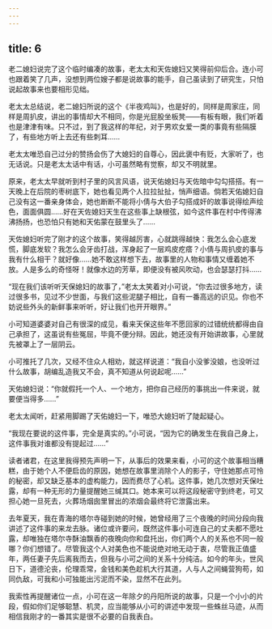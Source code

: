 ```yaml
---
---
---
```

title: 6
---




老二媳妇说完了这个临时编凑的故事，老太太和天佐媳妇又笑得前仰后合。连小可也跟着笑了几声，没想到两位嫂子都是说故事的能手，自己虽读到了研究生，只怕说起故事来也要相形见绌。

老太太总结说，老二媳妇所说的这个《半夜鸡叫》，也是好的，同样是周家庄，同样是周扒皮，讲出的事情却大不相同，你是光屁股坐板凳——有板有眼，我们听着也是津津有味。只不过，到了我这样的年纪，对于男欢女爱一类的事竟有些隔膜了，有些地方听上去还有些刺耳……

老太太唯恐自己过分的赞扬会伤了大媳妇的自尊心，因此褒中有贬，大家听了，也无话说。只是老太太话中有话，小可虽然略有觉察，却又不明就里。

原来，老太太早就听到村子里的风言风语，说天佑媳妇与天佐暗中勾勾搭搭。有一天晚上在后院的枣树底下，她也看见两个人拉拉扯扯，悄声细语。倘若天佑媳妇自己没有这一番亲身体会，她也断断不能将小倩与大伯子勾搭成奸的故事说得绘声绘色，面面俱圆……好在天佐媳妇天生在这些事上缺根弦，如今这件事在村中传得沸沸扬扬，也恐怕只有她和天佑蒙在鼓里头了……

天佐媳妇听完了刚才的这个故事，笑得越厉害，心就跳得越快：我怎么会心底发慌，脚底发软？我怎么会牙齿打战，浑身起了一层鸡皮疙瘩？小倩与周扒皮的事与我有什么相干？就好像……她不敢这样想下去，故事里的人物和事情又缠着她不放。人是多么的奇怪呀！就像水边的芳草，即便没有被风吹动，也会瑟瑟打抖……

“现在我们该听听天保媳妇的故事了，”老太太笑着对小可说，“你去过很多地方，读过很多书，见过不少世面，与我们这些泥腿子相比，自有一番高远的识见。你也不妨说些外头的新鲜事来听听，好让我们也开开眼界。”

小可知道婆婆对自己有很深的成见，看来天保这些年不愿回家的过错统统都得由自己承担了，这虽说有些冤屈，毕竟不便分辩。因此，她还没有开始讲故事，心里就先被罩上了一层阴云。

小可推托了几次，又经不住众人相劝，就这样说道：“我自小没爹没娘，也没听过什么故事，胡编乱造我又不会，真不知道从何说起呢……”

天佑媳妇说：“你就假托一个人、一个地方，把你自己经历的事挑出一件来说，就要便当得多……”

老太太闻听，赶紧用脚踢了天佑媳妇一下，唯恐大媳妇听了陡起疑心。

“我现在要说的这件事，完全是真实的。”小可说，“因为它的确发生在我自己身上，这件事我对谁都没有提起过……”

读者诸君，在这里我得预先声明一下，从事后的效果来看，小可的这个故事相当糟糕，由于她个人不便启齿的原因，她想在故事里消除个人的影子，守住她那点可怜的秘密，却又缺乏基本的虚构能力，因而费尽了心机。这件事，她几次想对天保吐露，却有一种无形的力量提醒她三缄其口。她本来可以将这段秘密守到终老，可又担心她一旦死去，火葬场烟囱里冒出的浓烟会最终将它泄露出来。

去年夏天，我在青海的塔尔寺碰到她的时候，她曾经用了三个夜晚的时间分段向我讲述了这件事的来龙去脉。诸位或许要问，既然这件事小可连自己的丈夫都不愿吐露，却唯独在塔尔寺酥油飘香的夜晚向你和盘托出，你们两个人的关系也不同一般哪？你们想错了。尽管我这个人对美色也不能说绝对地无动于衷，尽管我正值盛年，两任妻子先后离我而去，但我与小可之间的关系十分纯洁。如今的年头，世风日下，道德沦丧，伦理乖常，金钱和美色趁机大行其道，人与人之间蝇营狗苟，如同仇敌，可我和小可独能出污泥而不染，显然不在此列。

我索性再提醒诸位一点，小可在这一年除夕的丹阳所说的故事，只是一个小小的片段，假如你们足够聪慧、机灵，应当能够从小可的讲述中发现一些蛛丝马迹，从而相信我刚才的一番其实是很不必要的自我表白。